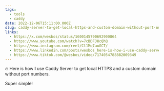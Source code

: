 ```yaml
---
tags:
  - tools
  - caddy
date: 2022-12-06T15:11:00.000Z
slug: caddy-server-to-get-local-https-and-custom-domain-without-port-numbers
links:
  - https://x.com/wesbos/status/1600145790692900864
  - https://www.youtube.com/watch?v=7cBDFJ8cQhQ
  - https://www.instagram.com/reel/Cl1Mq7auGCT/
  - https://www.linkedin.com/posts/wesbos_here-is-how-i-use-caddy-server-to-get-activity-7005912121821585408-yTIC/
  - https://www.tiktok.com/@wesbos/video/7174054788882009349
---
```


🔥 Here is how I use Caddy Server to get local HTTPS and a custom domain without port numbers. 

Super simple!
